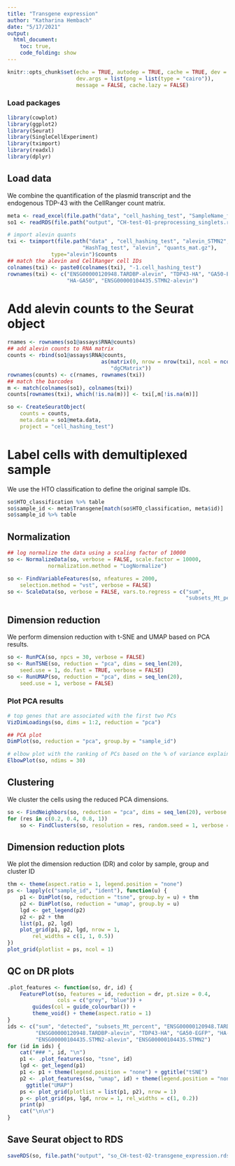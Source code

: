 ```yaml
---
title: "Transgene expression"
author: "Katharina Hembach"
date: "5/17/2021"
output: 
  html_document:
    toc: true,
    code_folding: show
---
```


```r
knitr::opts_chunk$set(echo = TRUE, autodep = TRUE, cache = TRUE, dev = "png",
                      dev.args = list(png = list(type = "cairo")), 
                      message = FALSE, cache.lazy = FALSE)
```


### Load packages

```r
library(cowplot)
library(ggplot2)
library(Seurat)
library(SingleCellExperiment)
library(tximport)
library(readxl)
library(dplyr)
```

## Load data

We combine the quantification of the plasmid transcript and the endogenous TDP-43 with the CellRanger count matrix.

```r
meta <- read_excel(file.path("data", "cell_hashing_test", "SampleName_feature_ref_MHP.xlsm"))
so1 <- readRDS(file.path("output", "CH-test-01-preprocessing_singlets.rds"))
```

```r
# import alevin quants
txi <- tximport(file.path("data" , "cell_hashing_test", "alevin_STMN2", 
                        "HashTag_test", "alevin", "quants_mat.gz"), 
              type="alevin")$counts
## match the alevin and CellRanger cell IDs
colnames(txi) <- paste0(colnames(txi), "-1.cell_hashing_test")
rownames(txi) <- c("ENSG00000120948.TARDBP-alevin", "TDP43-HA", "GA50-EGFP", 
                   "HA-GA50", "ENSG00000104435.STMN2-alevin")
```

# Add alevin counts to the Seurat object
```r
rnames <- rownames(so1@assays$RNA@counts)
## add alevin counts to RNA matrix
counts <- rbind(so1@assays$RNA@counts, 
                              as(matrix(0, nrow = nrow(txi), ncol = ncol(so1)), 
                                 "dgCMatrix"))
rownames(counts) <- c(rnames, rownames(txi))
## match the barcodes
m <- match(colnames(so1), colnames(txi))
counts[rownames(txi), which(!is.na(m))] <- txi[,m[!is.na(m)]]

so <- CreateSeuratObject(
    counts = counts,
    meta.data = so1@meta.data,
    project = "cell_hashing_test")
```

# Label cells with demultiplexed sample

We use the HTO classification to define the original sample IDs.
```r
so$HTO_classification %>% table
so$sample_id <- meta$Transgene[match(so$HTO_classification, meta$id)]
so$sample_id %>% table
```


## Normalization
```r
## log normalize the data using a scaling factor of 10000
so <- NormalizeData(so, verbose = FALSE, scale.factor = 10000,
             normalization.method = "LogNormalize")
```


```r
so <- FindVariableFeatures(so, nfeatures = 2000,
    selection.method = "vst", verbose = FALSE)
so <- ScaleData(so, verbose = FALSE, vars.to.regress = c("sum",
                                                         "subsets_Mt_percent"))
```


## Dimension reduction 

We perform dimension reduction with t-SNE and UMAP based on PCA results.
```r
so <- RunPCA(so, npcs = 30, verbose = FALSE)
so <- RunTSNE(so, reduction = "pca", dims = seq_len(20),
    seed.use = 1, do.fast = TRUE, verbose = FALSE)
so <- RunUMAP(so, reduction = "pca", dims = seq_len(20),
    seed.use = 1, verbose = FALSE)
```

### Plot PCA results

```r
# top genes that are associated with the first two PCs
VizDimLoadings(so, dims = 1:2, reduction = "pca")
```

```r
## PCA plot 
DimPlot(so, reduction = "pca", group.by = "sample_id")
```

```r
# elbow plot with the ranking of PCs based on the % of variance explained
ElbowPlot(so, ndims = 30)
```


## Clustering

We cluster the cells using the reduced PCA dimensions.

```r
so <- FindNeighbors(so, reduction = "pca", dims = seq_len(20), verbose = FALSE)
for (res in c(0.2, 0.4, 0.8, 1))
    so <- FindClusters(so, resolution = res, random.seed = 1, verbose = FALSE)
```


## Dimension reduction plots 

We plot the dimension reduction (DR) and color by sample, group and cluster ID
```r
thm <- theme(aspect.ratio = 1, legend.position = "none")
ps <- lapply(c("sample_id", "ident"), function(u) {
    p1 <- DimPlot(so, reduction = "tsne", group.by = u) + thm
    p2 <- DimPlot(so, reduction = "umap", group.by = u)
    lgd <- get_legend(p2)
    p2 <- p2 + thm
    list(p1, p2, lgd)
    plot_grid(p1, p2, lgd, nrow = 1,
        rel_widths = c(1, 1, 0.5))
})
plot_grid(plotlist = ps, ncol = 1)
```


## QC on DR plots {.tabset}

```r
.plot_features <- function(so, dr, id) {
    FeaturePlot(so, features = id, reduction = dr, pt.size = 0.4, 
                cols = c("grey", "blue")) +
        guides(col = guide_colourbar()) +
        theme_void() + theme(aspect.ratio = 1)
}
ids <- c("sum", "detected", "subsets_Mt_percent", "ENSG00000120948.TARDBP", 
         "ENSG00000120948.TARDBP-alevin", "TDP43-HA", "GA50-EGFP", "HA-GA50",
         "ENSG00000104435.STMN2-alevin", "ENSG00000104435.STMN2")
for (id in ids) {
    cat("### ", id, "\n")
    p1 <- .plot_features(so, "tsne", id)
    lgd <- get_legend(p1)
    p1 <- p1 + theme(legend.position = "none") + ggtitle("tSNE")
    p2 <- .plot_features(so, "umap", id) + theme(legend.position = "none") + 
      ggtitle("UMAP")
    ps <- plot_grid(plotlist = list(p1, p2), nrow = 1)
    p <- plot_grid(ps, lgd, nrow = 1, rel_widths = c(1, 0.2))
    print(p)
    cat("\n\n")
}
```

## Save Seurat object to RDS

```r
saveRDS(so, file.path("output", "so_CH-test-02-transgene_expression.rds"))
```
